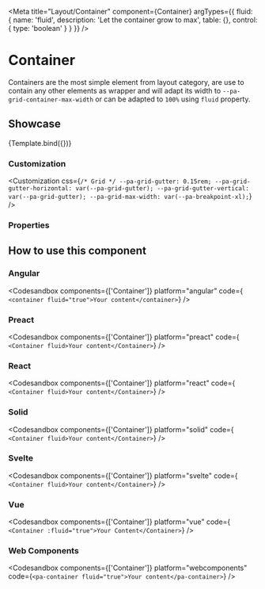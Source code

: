 
<Meta
  title="Layout/Container"
  component={Container}
  argTypes={{
    fluid: {
      name: 'fluid',
      description: 'Let the container grow to max',
      table: {},
      control: {
        type: 'boolean'
      }
    }
  }}
/>


# Container

Containers are the most simple element from layout category, are use to contain any other elements as wrapper and will adapt its width to `--pa-grid-container-max-width` or can be adapted to `100%` using `fluid` property.

## Showcase

<Canvas>
  <Story
    name="Default"
    args={{
      fluid: false
    }}
  >
    {Template.bind({})}
  </Story>
</Canvas>

### Customization

<Customization
  css={`
    /* Grid */
    --pa-grid-gutter: 0.15rem;
    --pa-grid-gutter-horizontal: var(--pa-grid-gutter);
    --pa-grid-gutter-vertical: var(--pa-grid-gutter);
    --pa-grid-max-width: var(--pa-breakpoint-xl);
  `}
/>

### Properties

<ArgsTable story="Default" of={Container} />

## How to use this component

### Angular

<Codesandbox
  components={['Container']}
  platform="angular"
  code={`
    <container fluid="true">Your content</container>`}
/>

### Preact

<Codesandbox
  components={['Container']}
  platform="preact"
  code={`
    <Container fluid>Your content</Container>`}
/>

### React

<Codesandbox
  components={['Container']}
  platform="react"
  code={`
    <Container fluid>Your content</Container>`}
/>

### Solid

<Codesandbox
  components={['Container']}
  platform="solid"
  code={`
    <Container fluid>Your content</Container>`}
/>

### Svelte

<Codesandbox
  components={['Container']}
  platform="svelte"
  code={`
    <Container fluid>Your content</Container>`}
/>

### Vue

<Codesandbox
  components={['Container']}
  platform="vue"
  code={`
    <Container :fluid="true">Your Content</Container>`}
/>

### Web Components

<Codesandbox
  components={['Container']}
  platform="webcomponents"
  code={`<pa-container fluid="true">Your content</pa-container>`}
/>

